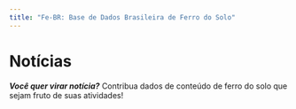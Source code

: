 ```yaml
---
title: "Fe-BR: Base de Dados Brasileira de Ferro do Solo"
---
```


Notícias
=================================

***Você quer virar notícia?*** Contribua dados de conteúdo de ferro do solo que
sejam fruto de suas atividades!
